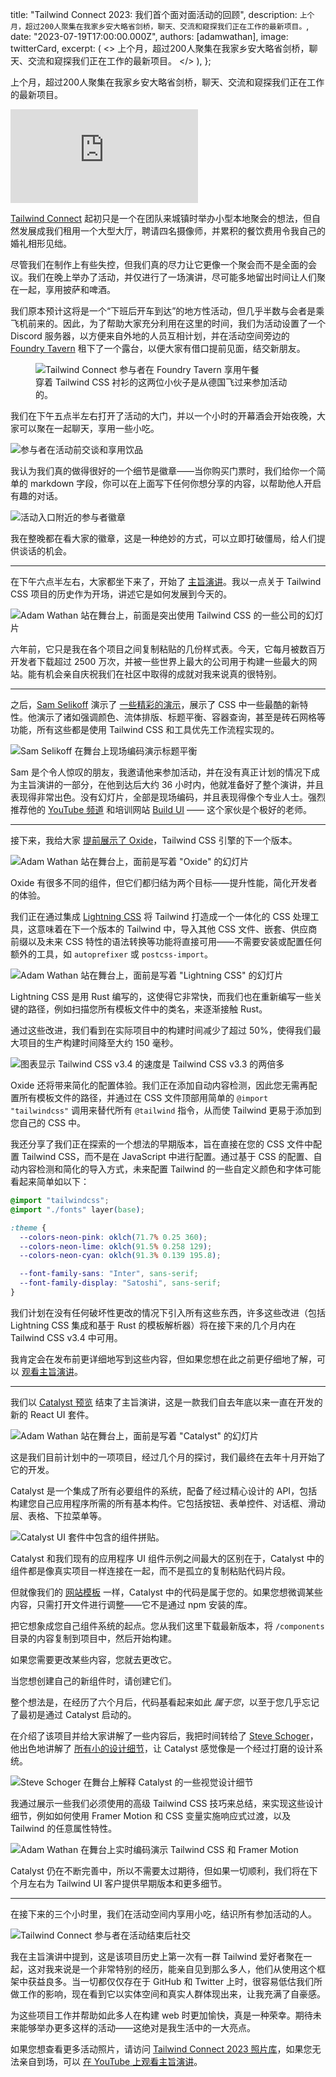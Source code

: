 
  title: "Tailwind Connect 2023: 我们首个面对面活动的回顾",
  description: `上个月，超过200人聚集在我家乡安大略省剑桥，聊天、交流和窥探我们正在工作的最新项目。`,
  date: "2023-07-19T17:00:00.000Z",
  authors: [adamwathan],
  image: twitterCard,
  excerpt: (
    <>
      上个月，超过200人聚集在我家乡安大略省剑桥，聊天、交流和窥探我们正在工作的最新项目。
    </>
  ),
};

上个月，超过200人聚集在我家乡安大略省剑桥，聊天、交流和窥探我们正在工作的最新项目。

<div className="my-12 overflow-hidden rounded-xl bg-slate-700">
  <iframe
    className="aspect-video w-full rounded-xl"
    src="https://www.youtube.com/embed/CLkxRnRQtDE"
    frameBorder="0"
    allow="accelerometer; autoplay; clipboard-write; encrypted-media; gyroscope; picture-in-picture"
    allowFullScreen
  ></iframe>
</div>

[Tailwind Connect](https://connect.tailwindcss.com) 起初只是一个在团队来城镇时举办小型本地聚会的想法，但自然发展成我们租用一个大型大厅，聘请四名摄像师，并累积的餐饮费用令我自己的婚礼相形见绌。

尽管我们在制作上有些失控，但我们真的尽力让它更像一个聚会而不是全面的会议。我们在晚上举办了活动，并仅进行了一场演讲，尽可能多地留出时间让人们聚在一起，享用披萨和啤酒。

我们原本预计这将是一个“下班后开车到达”的地方性活动，但几乎半数与会者是乘飞机前来的。因此，为了帮助大家充分利用在这里的时间，我们为活动设置了一个 Discord 服务器，以方便来自外地的人员互相计划，并在活动空间旁边的 [Foundry Tavern](https://www.instagram.com/foundrytavern/) 租下了一个露台，以便大家有借口提前见面，结交新朋友。

<figure>
  <Image
    src={foundryTavern}
    alt="Tailwind Connect 参与者在 Foundry Tavern 享用午餐"
    decoding="async"
  />
  <figcaption>穿着 Tailwind CSS 衬衫的这两位小伙子是从德国飞过来参加活动的。</figcaption>
</figure>

我们在下午五点半左右打开了活动的大门，并以一个小时的开幕酒会开始夜晚，大家可以聚在一起聊天，享用一些小吃。

![参与者在活动前交谈和享用饮品](https://res.cloudinary.com/tailwind-labs/image/upload/w_1536/connect/tailwind-connect-205_twujze.jpg)

我认为我们真的做得很好的一个细节是徽章——当你购买门票时，我们给你一个简单的 markdown 字段，你可以在上面写下任何你想分享的内容，以帮助他人开启有趣的对话。

![活动入口附近的参与者徽章](https://res.cloudinary.com/tailwind-labs/image/upload/w_1536/connect/tailwind-connect-2_qrjpj0.jpg)

我在整晚都在看大家的徽章，这是一种绝妙的方式，可以立即打破僵局，给人们提供谈话的机会。

---

在下午六点半左右，大家都坐下来了，开始了 [主旨演讲](https://www.youtube.com/watch?v=CLkxRnRQtDE&t=0s)。我以一点关于 Tailwind CSS 项目的历史作为开场，讲述它是如何发展到今天的。

![Adam Wathan 站在舞台上，前面是突出使用 Tailwind CSS 的一些公司的幻灯片](https://res.cloudinary.com/tailwind-labs/image/upload/w_1536/connect/tailwind-connect-60_uyw5la.jpg)

六年前，它只是我在各个项目之间复制粘贴的几份样式表。今天，它每月被数百万开发者下载超过 2500 万次，并被一些世界上最大的公司用于构建一些最大的网站。能有机会亲自庆祝我们在社区中取得的成就对我来说真的很特别。

---

之后，[Sam Selikoff](https://twitter.com/samselikoff) 演示了 [一些精彩的演示](https://www.youtube.com/watch?v=CLkxRnRQtDE&t=600s)，展示了 CSS 中一些最酷的新特性。他演示了诸如强调颜色、流体排版、标题平衡、容器查询，甚至是砖石网格等功能，所有这些都是使用 Tailwind CSS 和工具优先工作流程实现的。

![Sam Selikoff 在舞台上现场编码演示标题平衡](https://res.cloudinary.com/tailwind-labs/image/upload/w_1536/connect/tailwind-connect-73_tvlsrp.jpg)

Sam 是个令人惊叹的朋友，我邀请他来参加活动，并在没有真正计划的情况下成为主旨演讲的一部分，在他到达后大约 36 小时内，他就准备好了整个演讲，并且表现得非常出色。没有幻灯片，全部是现场编码，并且表现得像个专业人士。强烈推荐他的 [YouTube 频道](https://www.youtube.com/samselikoff) 和培训网站 [Build UI](https://buildui.com/) —— 这个家伙是个极好的老师。

---

接下来，我给大家 [提前展示了 Oxide](https://www.youtube.com/watch?v=CLkxRnRQtDE&t=2146s)，Tailwind CSS 引擎的下一个版本。

![Adam Wathan 站在舞台上，面前是写着 "Oxide" 的幻灯片](https://res.cloudinary.com/tailwind-labs/image/upload/w_1536/connect/tailwind-connect-101_c9your.jpg)

Oxide 有很多不同的组件，但它们都归结为两个目标——提升性能，简化开发者的体验。

我们正在通过集成 [Lightning CSS](https://lightningcss.dev/) 将 Tailwind 打造成一个一体化的 CSS 处理工具，这意味着在下一个版本的 Tailwind 中，导入其他 CSS 文件、嵌套、供应商前缀以及未来 CSS 特性的语法转换等功能将直接可用——不需要安装或配置任何额外的工具，如 `autoprefixer` 或 `postcss-import`。

![Adam Wathan 站在舞台上，面前是写着 "Lightning CSS" 的幻灯片](https://res.cloudinary.com/tailwind-labs/image/upload/w_1536/connect/tailwind-connect-112_uvpct5.jpg)

Lightning CSS 是用 Rust 编写的，这使得它非常快，而我们也在重新编写一些关键的路径，例如扫描您所有模板文件中的类名，来逐渐接触 Rust。

通过这些改进，我们看到在实际项目中的构建时间减少了超过 50%，使得我们最大项目的生产构建时间降至大约 150 毫秒。

<div className="not-prose relative my-[2em] overflow-hidden rounded-2xl first:mt-0 last:mb-0 [a:not(:first-child)>&]:mt-[2em] [a:not(:last-child)>&]:mb-[2em] [figure>&]:my-0">
  <img
    src={oxidePerformance.src}
    alt="图表显示 Tailwind CSS v3.4 的速度是 Tailwind CSS v3.3 的两倍多"
    decoding="async"
  />
  <div className="absolute inset-0 rounded-2xl ring-1 ring-slate-900/10 ring-inset dark:ring-white/10" />
</div>

Oxide 还将带来简化的配置体验。我们正在添加自动内容检测，因此您无需再配置所有模板文件的路径，并通过在 CSS 文件顶部用简单的 `@import "tailwindcss"` 调用来替代所有 `@tailwind` 指令，从而使 Tailwind 更易于添加到您自己的 CSS 中。

我还分享了我们正在探索的一个想法的早期版本，旨在直接在您的 CSS 文件中配置 Tailwind CSS，而不是在 JavaScript 中进行配置。通过基于 CSS 的配置、自动内容检测和简化的导入方式，未来配置 Tailwind 的一些自定义颜色和字体可能看起来简单如以下：

```css
@import "tailwindcss";
@import "./fonts" layer(base);

:theme {
  --colors-neon-pink: oklch(71.7% 0.25 360);
  --colors-neon-lime: oklch(91.5% 0.258 129);
  --colors-neon-cyan: oklch(91.3% 0.139 195.8);

  --font-family-sans: "Inter", sans-serif;
  --font-family-display: "Satoshi", sans-serif;
}
```

我们计划在没有任何破坏性更改的情况下引入所有这些东西，许多这些改进（包括 Lightning CSS 集成和基于 Rust 的模板解析器）将在接下来的几个月内在 Tailwind CSS v3.4 中可用。

我肯定会在发布前更详细地写到这些内容，但如果您想在此之前更仔细地了解，可以 [观看主旨演讲](https://www.youtube.com/watch?v=CLkxRnRQtDE&t=2146s)。

---

我们以 [Catalyst 预览](https://youtu.be/CLkxRnRQtDE?t=3512) 结束了主旨演讲，这是一款我们自去年底以来一直在开发的新的 React UI 套件。

![Adam Wathan 站在舞台上，面前是写着 "Catalyst" 的幻灯片](https://res.cloudinary.com/tailwind-labs/image/upload/w_1536/connect/tailwind-connect-129_dbsbuj.jpg)

这是我们目前计划中的一项项目，经过几个月的探讨，我们最终在去年十月开始了它的开发。

Catalyst 是一个集成了所有必要组件的系统，配备了经过精心设计的 API，包括构建您自己应用程序所需的所有基本构件。它包括按钮、表单控件、对话框、滑动层、表格、下拉菜单等。

<div className="not-prose relative my-[2em] overflow-hidden rounded-2xl first:mt-0 last:mb-0 [a:not(:first-child)>&]:mt-[2em] [a:not(:last-child)>&]:mb-[2em] [figure>&]:my-0">
  <img src={catalystPreview.src} alt="Catalyst UI 套件中包含的组件拼贴。" decoding="async" />
  <div className="absolute inset-0 rounded-2xl ring-1 ring-slate-900/10 ring-inset dark:ring-white/10" />
</div>

Catalyst 和我们现有的应用程序 UI 组件示例之间最大的区别在于，Catalyst 中的组件都是像真实项目一样连接在一起，而不是孤立的复制粘贴代码片段。

但就像我们的 [网站模板](https://tailwindui.com/templates) 一样，Catalyst 中的代码是属于您的。如果您想微调某些内容，只需打开文件进行调整——它不是通过 npm 安装的库。

把它想象成您自己组件系统的起点。您从我们这里下载最新版本，将 `/components` 目录的内容复制到项目中，然后开始构建。

如果您需要更改某些内容，您就去更改它。

当您想创建自己的新组件时，请创建它们。

整个想法是，在经历了六个月后，代码基看起来如此 _属于您_，以至于您几乎忘记了最初是通过 Catalyst 启动的。

在介绍了该项目并给大家讲解了一些内容后，我把时间转给了 [Steve Schoger](https://twitter.com/steveschoger)，他出色地讲解了 [所有小的设计细节](https://www.youtube.com/watch?v=CLkxRnRQtDE&t=4209s)，让 Catalyst 感觉像是一个经过打磨的设计系统。

![Steve Schoger 在舞台上解释 Catalyst 的一些视觉设计细节](https://res.cloudinary.com/tailwind-labs/image/upload/w_1536/connect/tailwind-connect-139_fvxk2r.jpg)

我通过展示一些我们必须使用的高级 Tailwind CSS 技巧来总结，来实现这些设计细节，例如如何使用 Framer Motion 和 CSS 变量实施响应式过渡，以及 Tailwind 的任意属性特性。

![Adam Wathan 在舞台上实时编码演示 Tailwind CSS 和 Framer Motion](https://res.cloudinary.com/tailwind-labs/image/upload/w_1536/connect/tailwind-connect-149_ohxxxq.jpg)

Catalyst 仍在不断完善中，所以不需要太过期待，但如果一切顺利，我们将在下个月左右为 Tailwind UI 客户提供早期版本和更多细节。

---

在接下来的三个小时里，我们在活动空间内享用小吃，结识所有参加活动的人。

![Tailwind Connect 参与者在活动结束后社交](https://res.cloudinary.com/tailwind-labs/image/upload/w_1536/connect/tailwind-connect-240_iorjwp.jpg)

我在主旨演讲中提到，这是该项目历史上第一次有一群 Tailwind 爱好者聚在一起，这对我来说是一个非常特别的经历，能亲自见到那么多人，他们从使用这个框架中获益良多。当一切都仅仅存在于 GitHub 和 Twitter 上时，很容易低估我们所做工作的影响，现在看到它以实体空间和真实人群体现出来，让我充满了自豪感。

为这些项目工作并帮助如此多人在构建 web 时更加愉快，真是一种荣幸。期待未来能够举办更多这样的活动——这绝对是我生活中的一大亮点。

如果您想查看更多活动照片，请访问 [Tailwind Connect 2023 照片库](https://connect.tailwindcss.com/photos)，如果您无法亲自到场，可以 [在 YouTube 上观看主旨演讲](https://www.youtube.com/watch?v=CLkxRnRQtDE)。
